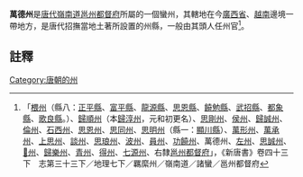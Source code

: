 '''萬德州'''是[[唐代|唐代]][[嶺南道|嶺南道]][[邕州都督府|邕州都督府]]所屬的一個蠻州，其轄地在今[[廣西省|廣西省]]、[[越南|越南]]邊境一帶地方，是唐代招撫當地土著所設置的州縣，一般由其頭人任州官<ref>「[[椳州|椳州]]（縣八：[[正平縣|正平縣]]、[[富平縣_(椳州)|富平縣]]、[[龍源縣|龍源縣]]、[[思恩縣|思恩縣]]、[[饒勉縣|饒勉縣]]、[[武招縣|武招縣]]、[[都象縣|都象縣]]、[[歌良縣|歌良縣]]。）、[[歸順州|歸順州]]（本[[歸淳州|歸淳州]]，元和初更名）、[[思剛州|思剛州]]、[[侯州|侯州]]、[[歸誠州|歸誠州]]、[[倫州|倫州]]、[[石西州|石西州]]、[[思恩州|思恩州]]、[[思同州|思同州]]、[[思明州_(嶺南)|思明州]]（縣一：[[顯川縣|顯川縣]]）、[[萬形州|萬形州]]、[[萬承州|萬承州]]、[[上思州|上思州]]、[[談州|談州]]、[[思琅州|思琅州]]、[[波州|波州]]、[[員州|員州]]、[[功饒州|功饒州]]、萬德州、[[左州|左州]]、[[思誠州|思誠州]]、[[𩹄州|𩹄州]]、[[歸樂州|歸樂州]]、[[青州_(嶺南)|青州]]、[[得州|得州]]、[[七源州|七源州]]、右隸[[邕州都督府|邕州都督府]]」，《新唐書》卷四十三下　志第三十三下／地理七下／羈縻州／嶺南道／諸蠻／邕州都督府</ref>。
==註釋==
{{reflist}}
{{唐朝行政區劃小作品}}
[[Category:唐朝的州|Category:唐朝的州]]